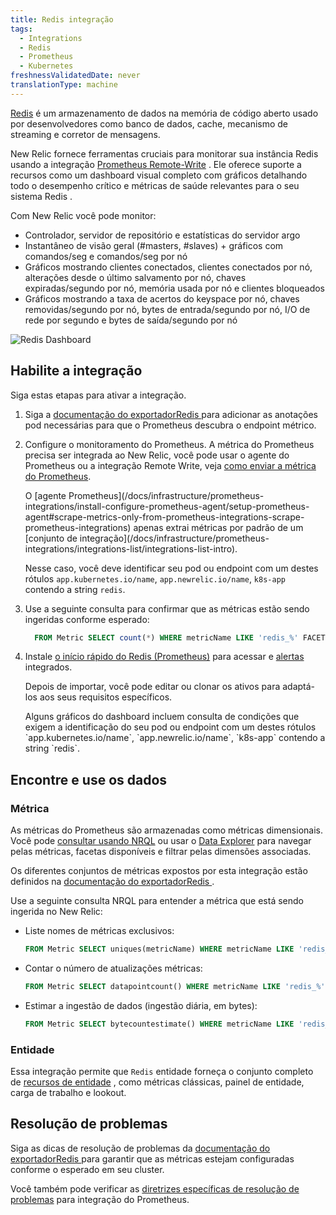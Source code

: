 ```yaml
---
title: Redis integração
tags:
  - Integrations
  - Redis
  - Prometheus
  - Kubernetes
freshnessValidatedDate: never
translationType: machine
---
```



[Redis](https://redis.io/) é um armazenamento de dados na memória de código aberto usado por desenvolvedores como banco de dados, cache, mecanismo de streaming e corretor de mensagens.

New Relic fornece ferramentas cruciais para monitorar sua instância Redis usando a integração [Prometheus Remote-Write](/docs/infrastructure/prometheus-integrations/install-configure-remote-write/set-your-prometheus-remote-write-integration/) . Ele oferece suporte a recursos como um dashboard visual completo com gráficos detalhando todo o desempenho crítico e métricas de saúde relevantes para o seu sistema Redis .

Com New Relic você pode monitor:

* Controlador, servidor de repositório e estatísticas do servidor argo
* Instantâneo de visão geral (#masters, #slaves) + gráficos com comandos/seg e comandos/seg por nó
* Gráficos mostrando clientes conectados, clientes conectados por nó, alterações desde o último salvamento por nó, chaves expiradas/segundo por nó, memória usada por nó e clientes bloqueados
* Gráficos mostrando a taxa de acertos do keyspace por nó, chaves removidas/segundo por nó, bytes de entrada/segundo por nó, I/O de rede por segundo e bytes de saída/segundo por nó

<img
  title="Redis Dashboard"
  alt="Redis Dashboard"
  src={kubernetesRedisDashboard}
/>

## Habilite a integração

Siga estas etapas para ativar a integração.

1. Siga a [documentação do exportadorRedis ](https://github.com/prometheus-community/helm-charts/tree/main/charts/prometheus-redis-exporter)para adicionar as anotações pod necessárias para que o Prometheus descubra o endpoint métrico.

2. Configure o monitoramento do Prometheus. A métrica do Prometheus precisa ser integrada ao New Relic, você pode usar o agente do Prometheus ou a integração Remote Write, veja [como enviar a métrica do Prometheus](/docs/infrastructure/prometheus-integrations/get-started/send-prometheus-metric-data-new-relic/).

   <Callout variant="important">
     O [agente Prometheus](/docs/infrastructure/prometheus-integrations/install-configure-prometheus-agent/setup-prometheus-agent#scrape-metrics-only-from-prometheus-integrations-scrape-prometheus-integrations) apenas extrai métricas por padrão de um [conjunto de integração](/docs/infrastructure/prometheus-integrations/integrations-list/integrations-list-intro).

     Nesse caso, você deve identificar seu pod ou endpoint com um destes rótulos `app.kubernetes.io/name`, `app.newrelic.io/name`, `k8s-app` contendo a string `redis`.
   </Callout>

3. Use a seguinte consulta para confirmar que as métricas estão sendo ingeridas conforme esperado:

   ```sql
     FROM Metric SELECT count(*) WHERE metricName LIKE 'redis_%' FACET metricName LIMIT MAX
   ```

4. Instale [o início rápido do Redis (Prometheus)](https://newrelic.com/instant-observability/redis-prometheus) para acessar <InlinePopover type="dashboards"/>e [alertas](/docs/alerts-applied-intelligence/new-relic-alerts/learn-alerts/introduction-alerts/) integrados.

   Depois de importar, você pode editar ou clonar os ativos para adaptá-los aos seus requisitos específicos.

   <Callout variant="important">
     Alguns gráficos do dashboard incluem consulta de condições que exigem a identificação do seu pod ou endpoint com um destes rótulos `app.kubernetes.io/name`, `app.newrelic.io/name`, `k8s-app` contendo a string `redis`.
   </Callout>

## Encontre e use os dados

### Métrica

As métricas do Prometheus são armazenadas como métricas dimensionais. Você pode [consultar usando NRQL](/docs/telemetry-data-platform/get-data/apis/query-metric-data-type/) ou usar o [Data Explorer](/docs/query-your-data/explore-query-data/browse-data/introduction-data-explorer/) para navegar pelas métricas, facetas disponíveis e filtrar pelas dimensões associadas.

Os diferentes conjuntos de métricas expostos por esta integração estão definidos na [documentação do exportadorRedis ](https://github.com/oliver006/redis_exporter/blob/master/README.md#whats-exported).

Use a seguinte consulta NRQL para entender a métrica que está sendo ingerida no New Relic:

* Liste nomes de métricas exclusivos:

  ```sql
  FROM Metric SELECT uniques(metricName) WHERE metricName LIKE 'redis_%' LIMIT MAX
  ```

* Contar o número de atualizações métricas:

  ```sql
  FROM Metric SELECT datapointcount() WHERE metricName LIKE 'redis_%' FACET metricName
  ```

* Estimar a ingestão de dados (ingestão diária, em bytes):

  ```sql
  FROM Metric SELECT bytecountestimate() WHERE metricName LIKE 'redis_%' SINCE 1 day ago
  ```

### Entidade

Essa integração permite que `Redis` entidade forneça o conjunto completo de [recursos de entidade](/docs/new-relic-solutions/new-relic-one/core-concepts/what-entity-new-relic/) , como métricas clássicas, painel de entidade, carga de trabalho e lookout.

## Resolução de problemas

Siga as dicas de resolução de problemas da [documentação do exportadorRedis ](https://github.com/oliver006/redis_exporter)para garantir que as métricas estejam configuradas conforme o esperado em seu cluster.

Você também pode verificar as [diretrizes específicas de resolução de problemas](/docs/infrastructure/prometheus-integrations/troubleshooting/no-data-appears-prometheus-integration) para integração do Prometheus.